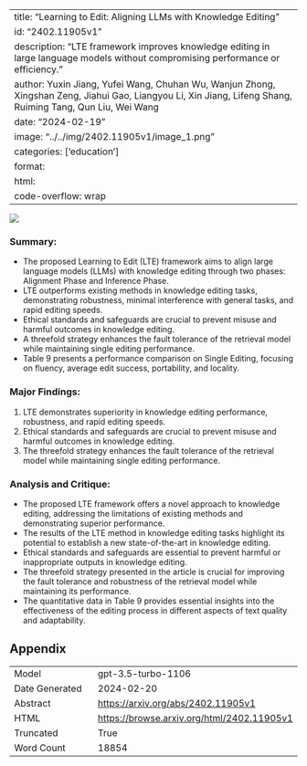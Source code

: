 
---
title: "Learning to Edit: Aligning LLMs with Knowledge Editing"
id: "2402.11905v1"
description: "LTE framework improves knowledge editing in large language models without compromising performance or efficiency."
author: Yuxin Jiang, Yufei Wang, Chuhan Wu, Wanjun Zhong, Xingshan Zeng, Jiahui Gao, Liangyou Li, Xin Jiang, Lifeng Shang, Ruiming Tang, Qun Liu, Wei Wang
date: "2024-02-19"
image: "../../img/2402.11905v1/image_1.png"
categories: ['education']
format:
  html:
    code-overflow: wrap
---

![](../../img/2402.11905v1/image_1.png)

### Summary:
- The proposed Learning to Edit (LTE) framework aims to align large language models (LLMs) with knowledge editing through two phases: Alignment Phase and Inference Phase.
- LTE outperforms existing methods in knowledge editing tasks, demonstrating robustness, minimal interference with general tasks, and rapid editing speeds.
- Ethical standards and safeguards are crucial to prevent misuse and harmful outcomes in knowledge editing.
- A threefold strategy enhances the fault tolerance of the retrieval model while maintaining single editing performance.
- Table 9 presents a performance comparison on Single Editing, focusing on fluency, average edit success, portability, and locality.

### Major Findings:
1. LTE demonstrates superiority in knowledge editing performance, robustness, and rapid editing speeds.
2. Ethical standards and safeguards are crucial to prevent misuse and harmful outcomes in knowledge editing.
3. The threefold strategy enhances the fault tolerance of the retrieval model while maintaining single editing performance.

### Analysis and Critique:
- The proposed LTE framework offers a novel approach to knowledge editing, addressing the limitations of existing methods and demonstrating superior performance.
- The results of the LTE method in knowledge editing tasks highlight its potential to establish a new state-of-the-art in knowledge editing.
- Ethical standards and safeguards are essential to prevent harmful or inappropriate outputs in knowledge editing.
- The threefold strategy presented in the article is crucial for improving the fault tolerance and robustness of the retrieval model while maintaining its performance.
- The quantitative data in Table 9 provides essential insights into the effectiveness of the editing process in different aspects of text quality and adaptability.

## Appendix

|          |          |
|----------|----------|
| Model     | gpt-3.5-turbo-1106       |
| Date Generated     | 2024-02-20       |
| Abstract | [https://arxiv.org/abs/2402.11905v1](https://arxiv.org/abs/2402.11905v1)        |
| HTML     | [https://browse.arxiv.org/html/2402.11905v1](https://browse.arxiv.org/html/2402.11905v1)       |
| Truncated       | True       |
| Word Count       | 18854       |